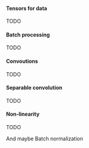 #### Tensors for data

TODO

#### Batch processing

TODO

#### Convoutions

TODO

#### Separable convolution

TODO

#### Non-linearity

TODO

And maybe Batch normalization